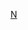 {{Catnav|頁面分類|...|英國足球|英格蘭足球|效力英格蘭球會的球員}}
{{Commonscat|Players of Northampton Town FC}}

[[Category:效力英格蘭球會的球員|N]]